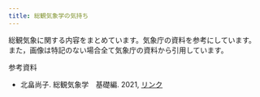 ```yaml
---
title: 総観気象学の気持ち
---
```


総観気象に関する内容をまとめています。気象庁の資料を参考にしています。
また，画像は特記のない場合全て気象庁の資料から引用しています。

参考資料
- 北畠尚子. 総観気象学　基礎編. 2021, [リンク](https://www.jma.go.jp/jma/kishou/know/expert/pdf/textbook_synop_basic_revision_20250331.pdf)
